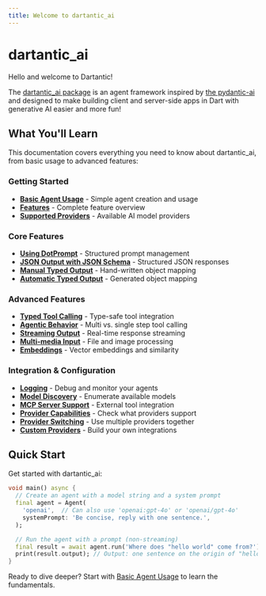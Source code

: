 ```yaml
---
title: Welcome to dartantic_ai
---
```


# dartantic_ai

Hello and welcome to Dartantic!

The [dartantic_ai package](https://pub.dev/packages/dartantic_ai) is an agent
framework inspired by [the pydantic-ai](https://ai.pydantic.dev/) and designed
to make building client and server-side apps in Dart with generative AI easier
and more fun!

## What You'll Learn

This documentation covers everything you need to know about dartantic_ai, from basic usage to advanced features:

### Getting Started
- **[Basic Agent Usage](/basic-agent-usage)** - Simple agent creation and usage
- **[Features](/features)** - Complete feature overview
- **[Supported Providers](/supported-providers)** - Available AI model providers

### Core Features
- **[Using DotPrompt](/using-dotprompt)** - Structured prompt management
- **[JSON Output with JSON Schema](/json-output-with-json-schema)** - Structured JSON responses
- **[Manual Typed Output](/manual-typed-output-with-object-mapping)** - Hand-written object mapping
- **[Automatic Typed Output](/automatic-typed-output-with-object-mapping)** - Generated object mapping

### Advanced Features
- **[Typed Tool Calling](/typed-tool-calling)** - Type-safe tool integration
- **[Agentic Behavior](/agentic-behavior-multi-vs-single-step-tool-calling)** - Multi vs. single step tool calling
- **[Streaming Output](/streaming-output)** - Real-time response streaming
- **[Multi-media Input](/multi-media-input)** - File and image processing
- **[Embeddings](/embeddings)** - Vector embeddings and similarity

### Integration & Configuration
- **[Logging](/logging)** - Debug and monitor your agents
- **[Model Discovery](/model-discovery)** - Enumerate available models
- **[MCP Server Support](/mcp-model-context-protocol-server-support)** - External tool integration
- **[Provider Capabilities](/provider-capabilities)** - Check what providers support
- **[Provider Switching](/provider-switching)** - Use multiple providers together
- **[Custom Providers](/custom-providers)** - Build your own integrations

## Quick Start

Get started with dartantic_ai:

```dart
void main() async {
  // Create an agent with a model string and a system prompt
  final agent = Agent(
    'openai',  // Can also use 'openai:gpt-4o' or 'openai/gpt-4o'
    systemPrompt: 'Be concise, reply with one sentence.',
  );

  // Run the agent with a prompt (non-streaming)
  final result = await agent.run('Where does "hello world" come from?');
  print(result.output); // Output: one sentence on the origin of "hello world"
}
```

Ready to dive deeper? Start with [Basic Agent Usage](/basic-agent-usage) to learn the fundamentals. 